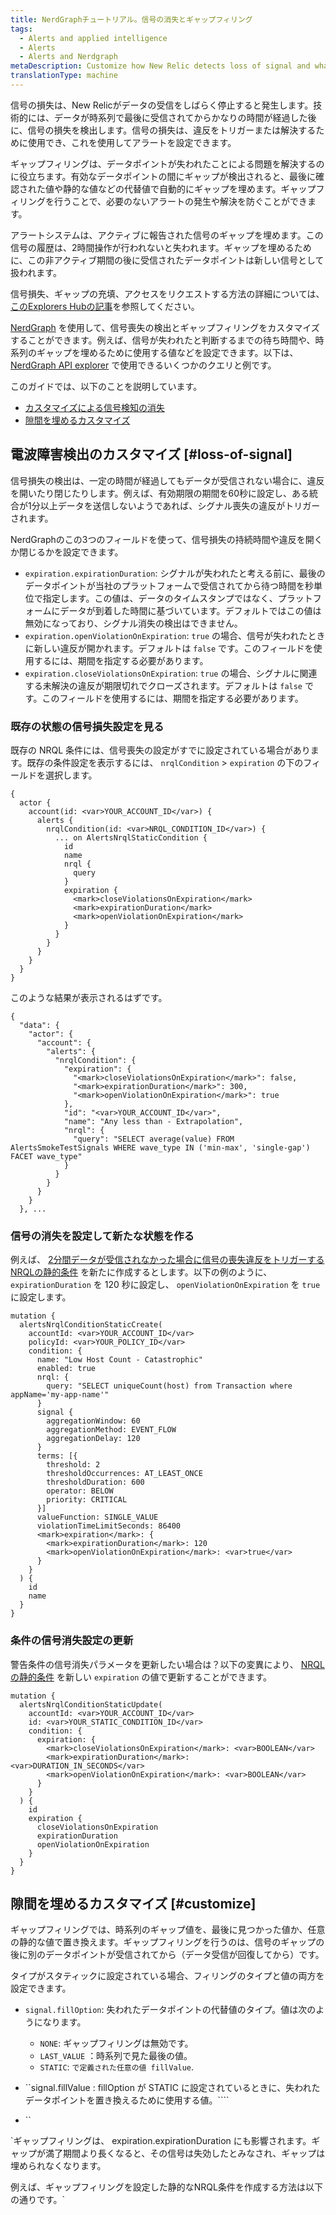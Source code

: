 ```yaml
---
title: NerdGraphチュートリアル。信号の消失とギャップフィリング
tags:
  - Alerts and applied intelligence
  - Alerts
  - Alerts and Nerdgraph
metaDescription: Customize how New Relic detects loss of signal and what values it should use for filling gaps in the data.
translationType: machine
---
```


信号の損失は、New Relicがデータの受信をしばらく停止すると発生します。技術的には、データが時系列で最後に受信されてからかなりの時間が経過した後に、信号の損失を検出します。信号の損失は、違反をトリガーまたは解決するために使用でき、これを使用してアラートを設定できます。

ギャップフィリングは、データポイントが失われたことによる問題を解決するのに役立ちます。有効なデータポイントの間にギャップが検出されると、最後に確認された値や静的な値などの代替値で自動的にギャップを埋めます。ギャップフィリングを行うことで、必要のないアラートの発生や解決を防ぐことができます。

<Callout variant="tip">
  アラートシステムは、アクティブに報告された信号のギャップを埋めます。この信号の履歴は、2時間操作が行われないと失われます。ギャップを埋めるために、この非アクティブ期間の後に受信されたデータポイントは新しい信号として扱われます。

  信号損失、ギャップの充填、アクセスをリクエストする方法の詳細については、[このExplorers Hubの記事](https://discuss.newrelic.com/t/announcing-new-relic-one-streaming-alerts-for-nrql-conditions/115361)を参照してください。
</Callout>

[NerdGraph](/docs/apis/nerdgraph/get-started/introduction-new-relic-nerdgraph) を使用して、信号喪失の検出とギャップフィリングをカスタマイズすることができます。例えば、信号が失われたと判断するまでの待ち時間や、時系列のギャップを埋めるために使用する値などを設定できます。以下は、 [NerdGraph API explorer](https://api.newrelic.com/graphiql) で使用できるいくつかのクエリと例です。

このガイドでは、以下のことを説明しています。

* [カスタマイズによる信号検知の消失](#loss-of-signal)
* [隙間を埋めるカスタマイズ](#customize)

## 電波障害検出のカスタマイズ [#loss-of-signal]

信号損失の検出は、一定の時間が経過してもデータが受信されない場合に、違反を開いたり閉じたりします。例えば、有効期限の期間を60秒に設定し、ある統合が1分以上データを送信しないようであれば、シグナル喪失の違反がトリガーされます。

NerdGraphのこの3つのフィールドを使って、信号損失の持続時間や違反を開くか閉じるかを設定できます。

* `expiration.expirationDuration`: シグナルが失われたと考える前に、最後のデータポイントが当社のプラットフォームで受信されてから待つ時間を秒単位で指定します。この値は、データのタイムスタンプではなく、プラットフォームにデータが到着した時間に基づいています。デフォルトではこの値は無効になっており、シグナル消失の検出はできません。
* `expiration.openViolationOnExpiration`: `true` の場合、信号が失われたときに新しい違反が開かれます。デフォルトは `false` です。このフィールドを使用するには、期間を指定する必要があります。
* `expiration.closeViolationsOnExpiration`: `true` の場合、シグナルに関連する未解決の違反が期限切れでクローズされます。デフォルトは `false` です。このフィールドを使用するには、期間を指定する必要があります。

### 既存の状態の信号損失設定を見る

既存の NRQL 条件には、信号喪失の設定がすでに設定されている場合があります。既存の条件設定を表示するには、 `nrqlCondition` > `expiration` の下のフィールドを選択します。

```
{
  actor {
    account(id: <var>YOUR_ACCOUNT_ID</var>) {
      alerts {
        nrqlCondition(id: <var>NRQL_CONDITION_ID</var>) {
          ... on AlertsNrqlStaticCondition {
            id
            name
            nrql {
              query
            }
            expiration {
              <mark>closeViolationsOnExpiration</mark>
              <mark>expirationDuration</mark>
              <mark>openViolationOnExpiration</mark>
            }
          }
        }
      }
    }
  }
}
```

このような結果が表示されるはずです。

```
{
  "data": {
    "actor": {
      "account": {
        "alerts": {
          "nrqlCondition": {
            "expiration": {
              "<mark>closeViolationsOnExpiration</mark>": false,
              "<mark>expirationDuration</mark>": 300,
              "<mark>openViolationOnExpiration</mark>": true
            },
            "id": "<var>YOUR_ACCOUNT_ID</var>",
            "name": "Any less than - Extrapolation",
            "nrql": {
              "query": "SELECT average(value) FROM AlertsSmokeTestSignals WHERE wave_type IN ('min-max', 'single-gap') FACET wave_type"
            }
          }
        }
      }
    }
  }, ...
```

### 信号の消失を設定して新たな状態を作る

例えば、 [2分間データが受信されなかった場合に信号の喪失違反をトリガーするNRQLの静的条件](/docs/alerts/alerts-nerdgraph/nerdgraph-examples/nerdgraph-api-nrql-condition-alerts#static-condition) を新たに作成するとします。以下の例のように、 `expirationDuration` を 120 秒に設定し、 `openViolationOnExpiration` を `true` に設定します。

```
mutation {
  alertsNrqlConditionStaticCreate(
    accountId: <var>YOUR_ACCOUNT_ID</var>
    policyId: <var>YOUR_POLICY_ID</var>
    condition: {
      name: "Low Host Count - Catastrophic"
      enabled: true
      nrql: {
        query: "SELECT uniqueCount(host) from Transaction where appName='my-app-name'"
      }
      signal {
        aggregationWindow: 60
        aggregationMethod: EVENT_FLOW
        aggregationDelay: 120
      }
      terms: [{
        threshold: 2
        thresholdOccurrences: AT_LEAST_ONCE
        thresholdDuration: 600
        operator: BELOW
        priority: CRITICAL
      }]
      valueFunction: SINGLE_VALUE
      violationTimeLimitSeconds: 86400
      <mark>expiration</mark>: {
        <mark>expirationDuration</mark>: 120
        <mark>openViolationOnExpiration</mark>: <var>true</var>
      }
    }
  ) {
    id
    name
  }
}
```

### 条件の信号消失設定の更新

警告条件の信号消失パラメータを更新したい場合は？以下の変異により、 [NRQLの静的条件](/docs/alerts/alerts-nerdgraph/nerdgraph-examples/nerdgraph-api-nrql-condition-alerts#static-condition) を新しい `expiration` の値で更新することができます。

```
mutation {
  alertsNrqlConditionStaticUpdate(
    accountId: <var>YOUR_ACCOUNT_ID</var>
    id: <var>YOUR_STATIC_CONDITION_ID</var>
    condition: {
      expiration: {
        <mark>closeViolationsOnExpiration</mark>: <var>BOOLEAN</var>
        <mark>expirationDuration</mark>: <var>DURATION_IN_SECONDS</var>
        <mark>openViolationOnExpiration</mark>: <var>BOOLEAN</var>
      }
    }
  ) {
    id
    expiration {
      closeViolationsOnExpiration
      expirationDuration
      openViolationOnExpiration
    }
  }
}
```

## 隙間を埋めるカスタマイズ [#customize]

ギャップフィリングでは、時系列のギャップ値を、最後に見つかった値か、任意の静的な値で置き換えます。ギャップフィリングを行うのは、信号のギャップの後に別のデータポイントが受信されてから（データ受信が回復してから）です。

タイプがスタティックに設定されている場合、フィリングのタイプと値の両方を設定できます。

* `signal.fillOption`: 失われたデータポイントの代替値のタイプ。値は次のようになります。

  * `NONE`: ギャップフィリングは無効です。
  * `LAST_VALUE` ：時系列で見た最後の値。
  * `STATIC`: `で定義された任意の値 fillValue`.

* ``signal.fillValue : fillOption が STATIC に設定されているときに、失われたデータポイントを置き換えるために使用する値。````

* ``

`ギャップフィリングは、 expiration.expirationDuration にも影響されます。ギャップが満了期間より長くなると、その信号は失効したとみなされ、ギャップは埋められなくなります。

例えば、ギャップフィリングを設定した静的なNRQL条件を作成する方法は以下の通りです。`